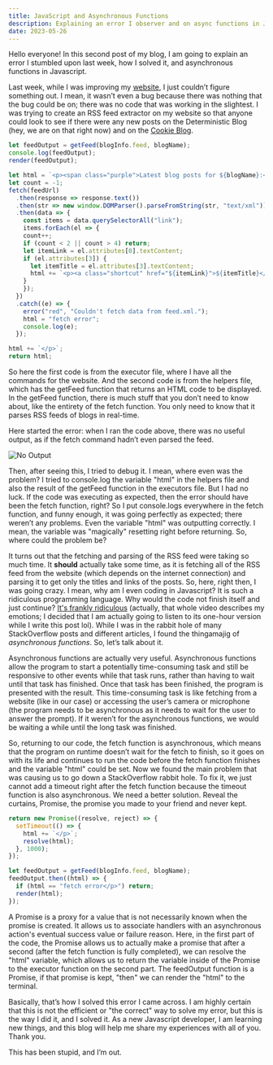 ```yaml
---
title: JavaScript and Asynchronous Functions
description: Explaining an error I observer and on async functions in Javascript
date: 2023-05-26
---
```

Hello everyone! In this second post of my blog, I am going to explain an error I stumbled upon last week, how I solved it, and asynchronous functions in Javascript.

Last week, while I was improving my [website](https://www.mkutay.dev/), I just couldn’t figure something out. I mean, it wasn’t even a bug because there was nothing that the bug could be on; there was no code that was working in the slightest. I was trying to create an RSS feed extractor on my website so that anyone could look to see if there were any new posts on the Deterministic Blog (hey, we are on that right now) and on the [Cookie Blog](https://cookieblog.net/).

```js
let feedOutput = getFeed(blogInfo.feed, blogName);
console.log(feedOutput);
render(feedOutput);
```
```js
let html = `<p><span class="purple">Latest blog posts for ${blogName}:</span><pre>\n</pre>`;
let count = -1;
fetch(feedUrl)
  .then(response => response.text())
  .then(str => new window.DOMParser().parseFromString(str, "text/xml"))
  .then(data => {
    const items = data.querySelectorAll("link");
    items.forEach(el => {
    count++;
    if (count < 2 || count > 4) return;
    let itemLink = el.attributes[0].textContent;
    if (el.attributes[3]) {
      let itemTitle = el.attributes[3].textContent;
      html += `<p><a class="shortcut" href="${itemLink}">${itemTitle}</a></p>`;
    }
    });
  })
  .catch((e) => {
    error("red", "Couldn't fetch data from feed.xml.");
    html = "fetch error";
    console.log(e);
  });

html += `</p>`;
return html;
```

So here the first code is from the executor file, where I have all the commands for the website. And the second code is from the helpers file, which has the getFeed function that returns an HTML code to be displayed. In the getFeed function, there is much stuff that you don’t need to know about, like the entirety of the fetch function. You only need to know that it parses RSS feeds of blogs in real-time.

Here started the error: when I ran the code above, there was no useful output, as if the fetch command hadn’t even parsed the feed.

![No Output](/images/no-output.png)

Then, after seeing this, I tried to debug it. I mean, where even was the problem? I tried to console.log the variable "html" in the helpers file and also the result of the getFeed function in the executors file. But I had no luck. If the code was executing as expected, then the error should have been the fetch function, right? So I put console.logs everywhere in the fetch function, and funny enough, it was going perfectly as expected; there weren’t any problems. Even the variable "html" was outputting correctly. I mean, the variable was "magically" resetting right before returning. So, where could the problem be?

It turns out that the fetching and parsing of the RSS feed were taking so much time. It **should** actually take some time, as it is fetching all of the RSS feed from the website (which depends on the internet connection) and parsing it to get only the titles and links of the posts. So, here, right then, I was going crazy. I mean, why am I even coding in Javascript? It is such a ridiculous programming language. Why would the code not finish itself and just continue? [It's frankly ridiculous](https://www.youtube.com/watch?v=D428G28MZFY&t=27s) (actually, that whole video describes my emotions; I decided that I am actually going to listen to its one-hour version while I write this post lol). While I was in the rabbit hole of many StackOverflow posts and different articles, I found the thingamajig of _asynchronous functions_. So, let’s talk about it.

Asynchronous functions are actually very useful. Asynchronous functions allow the program to start a potentially time-consuming task and still be responsive to other events while that task runs, rather than having to wait until that task has finished. Once that task has been finished, the program is presented with the result. This time-consuming task is like fetching from a website (like in our case) or accessing the user’s camera or microphone (the program needs to be asynchronous as it needs to wait for the user to answer the prompt). If it weren’t for the asynchronous functions, we would be waiting a while until the long task was finished.

So, returning to our code, the fetch function is asynchronous, which means that the program on runtime doesn’t wait for the fetch to finish, so it goes on with its life and continues to run the code before the fetch function finishes and the variable "html" could be set. Now we found the main problem that was causing us to go down a StackOverflow rabbit hole. To fix it, we just cannot add a timeout right after the fetch function because the timeout function is also asynchronous. We need a better solution. Reveal the curtains, Promise, the promise you made to your friend and never kept.

```js
return new Promise((resolve, reject) => {
  setTimeout(() => {
    html += `</p>`;
    resolve(html);
  }, 1000);
});
```

```js
let feedOutput = getFeed(blogInfo.feed, blogName);
feedOutput.then((html) => {
  if (html == "fetch error</p>") return;
  render(html);
});
```

A Promise is a proxy for a value that is not necessarily known when the promise is created. It allows us to associate handlers with an asynchronous action's eventual success value or failure reason. Here, in the first part of the code, the Promise allows us to actually make a promise that after a second (after the fetch function is fully completed), we can resolve the "html" variable, which allows us to return the variable inside of the Promise to the executor function on the second part. The feedOutput function is a Promise, if that promise is kept, "then" we can render the "html" to the terminal.

Basically, that’s how I solved this error I came across. I am highly certain that this is not the efficient or "the correct" way to solve my error, but this is the way I did it, and I solved it. As a new Javascript developer, I am learning new things, and this blog will help me share my experiences with all of you. Thank you.

This has been stupid, and I’m out.